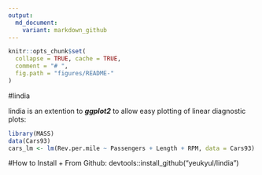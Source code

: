 ```yaml
---
output:
  md_document:
    variant: markdown_github
---
```


```r
knitr::opts_chunk$set(
  collapse = TRUE, cache = TRUE,
  comment = "# ",
  fig.path = "figures/README-"
)
```


#lindia

lindia is an extention to ***ggplot2*** to allow easy plotting of linear diagnostic plots:
```r
library(MASS)
data(Cars93)
cars_lm <- lm(Rev.per.mile ~ Passengers + Length + RPM, data = Cars93)
```


#How to Install
+ From Github:  devtools::install_github("yeukyul/lindia")


